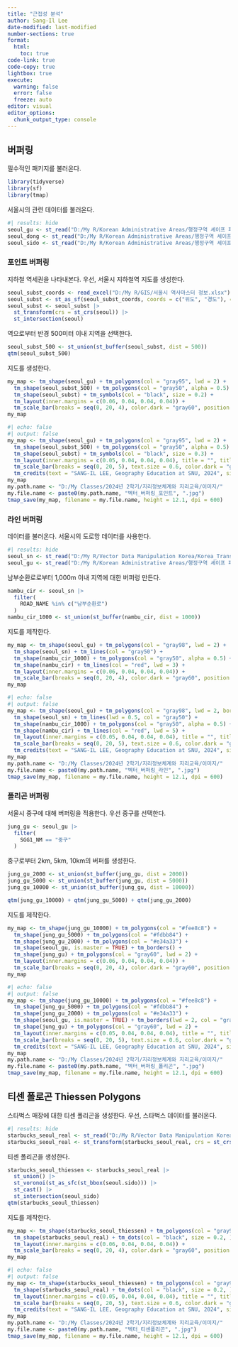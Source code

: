 ```yaml
---
title: "근접성 분석"
author: Sang-Il Lee
date-modified: last-modified
number-sections: true
format: 
  html: 
    toc: true
code-link: true
code-copy: true
lightbox: true
execute: 
  warning: false
  error: false
  freeze: auto
editor: visual
editor_options: 
  chunk_output_type: console
---
```


## 버퍼링

필수적인 패키지를 불러온다.

```r
library(tidyverse)
library(sf)
library(tmap)
```

서울시의 관련 데이터를 불러온다.

```r
#| results: hide
seoul_gu <- st_read("D:/My R/Korean Administrative Areas/행정구역 셰이프 파일/2 Original Cleaning/2023_2Q/SEOUL_GU_2023_2Q.shp")
seoul_dong <- st_read("D:/My R/Korean Administrative Areas/행정구역 셰이프 파일/2 Original Cleaning/2023_2Q/SEOUL_EMD_2023_2Q.shp")
seoul_sido <- st_read("D:/My R/Korean Administrative Areas/행정구역 셰이프 파일/2 Original Cleaning/2023_2Q/SEOUL_SIDO_2023_2Q.shp")
```

### 포인트 버퍼링

지하철 역세권을 나타내본다. 우선, 서울시 지하철역 지도를 생성한다.

```r
seoul_subst_coords <- read_excel("D:/My R/GIS/서울시 역사마스터 정보.xlsx") 
seoul_subst <- st_as_sf(seoul_subst_coords, coords = c("위도", "경도"), crs = 4326)
seoul_subst <- seoul_subst |> 
  st_transform(crs = st_crs(seoul)) |> 
  st_intersection(seoul)
```

역으로부터 반경 500미터 이내 지역을 선택한다.

```r
seoul_subst_500 <- st_union(st_buffer(seoul_subst, dist = 500))
qtm(seoul_subst_500)
```

지도를 생성한다.

```r
my_map <- tm_shape(seoul_gu) + tm_polygons(col = "gray95", lwd = 2) +
  tm_shape(seoul_subst_500) + tm_polygons(col = "gray50", alpha = 0.5) +
  tm_shape(seoul_subst) + tm_symbols(col = "black", size = 0.2) +
  tm_layout(inner.margins = c(0.06, 0.04, 0.04, 0.04)) + 
  tm_scale_bar(breaks = seq(0, 20, 4), color.dark = "gray60", position = c(0.03, 0.01))
my_map
```

```r
#| echo: false
#| output: false
my_map <- tm_shape(seoul_gu) + tm_polygons(col = "gray95", lwd = 2) +
  tm_shape(seoul_subst_500) + tm_polygons(col = "gray50", alpha = 0.5) +
  tm_shape(seoul_subst) + tm_symbols(col = "black", size = 0.3) +
  tm_layout(inner.margins = c(0.05, 0.04, 0.04, 0.04), title = "", title.size = 2, title.position = c(0.02, 0.97)) + 
  tm_scale_bar(breaks = seq(0, 20, 5), text.size = 0.6, color.dark = "gray60", position = c(0.03, 0.01)) +
  tm_credits(text = "SANG-IL LEE, Geography Education at SNU, 2024", size = 0.8, position = c(0.76, 0.01))
my_map 
my.path.name <- "D:/My Classes/2024년 2학기/지리정보체계와 지리교육/이미지/"
my.file.name <- paste0(my.path.name, "벡터_버퍼링_포인트", ".jpg")
tmap_save(my_map, filename = my.file.name, height = 12.1, dpi = 600)
```

### 라인 버퍼링

데이터를 불러온다. 서울시의 도로망 데이터를 사용한다.

```r
#| results: hide
seoul_sn <- st_read("D:/My R/Vector Data Manipulation Korea/Korea_Transport_Database/seoul_link.shp", options = "ENCODING=CP949")
seoul_gu <- st_read("D:/My R/Korean Administrative Areas/행정구역 셰이프 파일/2 Original Cleaning/2023_2Q/SEOUL_GU_2023_2Q.shp")
```

남부순환로로부터 1,000m 이내 지역에 대한 버퍼렁 만든다.

```r
nambu_cir <- seoul_sn |> 
  filter(
    ROAD_NAME %in% c("남부순환로")
  )
nambu_cir_1000 <- st_union(st_buffer(nambu_cir, dist = 1000))
```

지도를 제작한다.

```r
my_map <- tm_shape(seoul_gu) + tm_polygons(col = "gray98", lwd = 2) +
  tm_shape(seoul_sn) + tm_lines(col = "gray50") +
  tm_shape(nambu_cir_1000) + tm_polygons(col = "gray50", alpha = 0.5) +
  tm_shape(nambu_cir) + tm_lines(col = "red", lwd = 3) +
  tm_layout(inner.margins = c(0.06, 0.04, 0.04, 0.04)) + 
  tm_scale_bar(breaks = seq(0, 20, 4), color.dark = "gray60", position = c(0.03, 0.01))
my_map
```

```r
#| echo: false
#| output: false
my_map <- tm_shape(seoul_gu) + tm_polygons(col = "gray98", lwd = 2, border.col = "gray20") +
  tm_shape(seoul_sn) + tm_lines(lwd = 0.5, col = "gray50") +
  tm_shape(nambu_cir_1000) + tm_polygons(col = "gray50", alpha = 0.5) +
  tm_shape(nambu_cir) + tm_lines(col = "red", lwd = 5) +
  tm_layout(inner.margins = c(0.05, 0.04, 0.04, 0.04), title = "", title.size = 2, title.position = c(0.02, 0.97)) + 
  tm_scale_bar(breaks = seq(0, 20, 5), text.size = 0.6, color.dark = "gray60", position = c(0.03, 0.01)) +
  tm_credits(text = "SANG-IL LEE, Geography Education at SNU, 2024", size = 0.8, position = c(0.76, 0.01))
my_map 
my.path.name <- "D:/My Classes/2024년 2학기/지리정보체계와 지리교육/이미지/"
my.file.name <- paste0(my.path.name, "벡터_버퍼링_라인", ".jpg")
tmap_save(my_map, filename = my.file.name, height = 12.1, dpi = 600) 
```

### 폴리곤 버퍼링

서울시 중구에 대해 버퍼링을 적용한다. 우선 중구를 선택한다.

```r
jung_gu <- seoul_gu |> 
  filter(
    SGG1_NM == "중구"
  )
```

중구로부터 2km, 5km, 10km의 버퍼를 생성한다.

```r
jung_gu_2000 <- st_union(st_buffer(jung_gu, dist = 2000))
jung_gu_5000 <- st_union(st_buffer(jung_gu, dist = 5000))
jung_gu_10000 <- st_union(st_buffer(jung_gu, dist = 10000))

qtm(jung_gu_10000) + qtm(jung_gu_5000) + qtm(jung_gu_2000)
```

지도를 제작한다.

```r
my_map <- tm_shape(jung_gu_10000) + tm_polygons(col = "#fee8c8") +
  tm_shape(jung_gu_5000) + tm_polygons(col = "#fdbb84") +
  tm_shape(jung_gu_2000) + tm_polygons(col = "#e34a33") +
  tm_shape(seoul_gu, is.master = TRUE) + tm_borders() +
  tm_shape(jung_gu) + tm_polygons(col = "gray60", lwd = 2) +
  tm_layout(inner.margins = c(0.06, 0.04, 0.04, 0.04)) + 
  tm_scale_bar(breaks = seq(0, 20, 4), color.dark = "gray60", position = c(0.03, 0.01))
my_map
```

```r
#| echo: false
#| output: false
my_map <- tm_shape(jung_gu_10000) + tm_polygons(col = "#fee8c8") +
  tm_shape(jung_gu_5000) + tm_polygons(col = "#fdbb84") +
  tm_shape(jung_gu_2000) + tm_polygons(col = "#e34a33") +
  tm_shape(seoul_gu, is.master = TRUE) + tm_borders(lwd = 2, col = "gray20") +
  tm_shape(jung_gu) + tm_polygons(col = "gray60", lwd = 2) +
  tm_layout(inner.margins = c(0.05, 0.04, 0.04, 0.04), title = "", title.size = 2, title.position = c(0.02, 0.97)) + 
  tm_scale_bar(breaks = seq(0, 20, 5), text.size = 0.6, color.dark = "gray60", position = c(0.03, 0.01)) +
  tm_credits(text = "SANG-IL LEE, Geography Education at SNU, 2024", size = 0.8, position = c(0.76, 0.01))
my_map 
my.path.name <- "D:/My Classes/2024년 2학기/지리정보체계와 지리교육/이미지/"
my.file.name <- paste0(my.path.name, "벡터_버퍼링_폴리곤", ".jpg")
tmap_save(my_map, filename = my.file.name, height = 12.1, dpi = 600) 
```

## 티센 폴로곤 Thiessen Polygons

스타벅스 매장에 대한 티센 폴리곤을 생성한다. 우선, 스타벅스 데이터를 불러온다.

```r
#| results: hide
starbucks_seoul_real <- st_read("D:/My R/Vector Data Manipulation Korea/starbucks_seoul.shp")
starbucks_seoul_real <- st_transform(starbucks_seoul_real, crs = st_crs(seoul_sido))
```

티센 폴리곤을 생성한다.

```r
starbucks_seoul_thiessen <- starbucks_seoul_real |> 
  st_union() |> 
  st_voronoi(st_as_sfc(st_bbox(seoul.sido))) |> 
  st_cast() |> 
  st_intersection(seoul_sido)
qtm(starbucks_seoul_thiessen)
```

지도를 제작한다.

```r
my_map <- tm_shape(starbucks_seoul_thiessen) + tm_polygons(col = "gray95") +
  tm_shape(starbucks_seoul_real) + tm_dots(col = "black", size = 0.2, ) +
  tm_layout(inner.margins = c(0.06, 0.04, 0.04, 0.04)) + 
  tm_scale_bar(breaks = seq(0, 20, 4), color.dark = "gray60", position = c(0.03, 0.01))
my_map
```

```r
#| echo: false
#| output: false
my_map <- tm_shape(starbucks_seoul_thiessen) + tm_polygons(col = "gray95") +
  tm_shape(starbucks_seoul_real) + tm_dots(col = "black", size = 0.2, ) +
  tm_layout(inner.margins = c(0.05, 0.04, 0.04, 0.04), title = "", title.size = 2, title.position = c(0.02, 0.97)) + 
  tm_scale_bar(breaks = seq(0, 20, 5), text.size = 0.6, color.dark = "gray60", position = c(0.03, 0.01)) +
  tm_credits(text = "SANG-IL LEE, Geography Education at SNU, 2024", size = 0.8, position = c(0.76, 0.01))
my_map 
my.path.name <- "D:/My Classes/2024년 2학기/지리정보체계와 지리교육/이미지/"
my.file.name <- paste0(my.path.name, "벡터_티센폴리곤", ".jpg")
tmap_save(my_map, filename = my.file.name, height = 12.1, dpi = 600)
```

